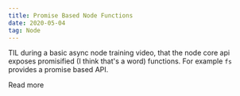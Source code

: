 ```yaml
---
title: Promise Based Node Functions
date: 2020-05-04
tag: Node
---
```




TIL during a basic async node training video, that the node core api exposes promisified (I think that's a word)
functions. For example `fs` provides a promise based API.

<TextLink href="https://nodejs.org/dist/latest-v10.x/docs/api/fs.html#fs_fs_promises_api">
  Read more
</TextLink>

